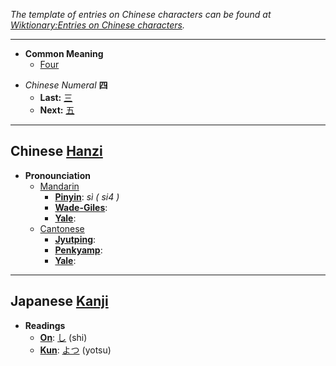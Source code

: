 ''The template of entries on Chinese characters can be found at [[Wiktionary:Entries on Chinese characters]].''

----

* '''Common Meaning'''
** [[Four]]

*''Chinese Numeral'' '''四'''
**'''Last:''' [[三]]
**'''Next:''' [[五]]

----

== Chinese [[Hanzi]] ==

*'''Pronounciation '''
**[[Mandarin]]
***'''[[Pinyin]]''': ''sì ( si4 )''
***'''[[Wade-Giles]]''': 
***'''[[Yale]]''': 
**[[Cantonese]]
***'''[[Jyutping]]''': 
***'''[[Penkyamp]]''': 
***'''[[Yale]]''': 

----

== Japanese [[Kanji]] ==

*'''Readings'''
**'''[[On]]''': [[し]] (shi)
**'''[[Kun]]''': [[よつ]] (yotsu)